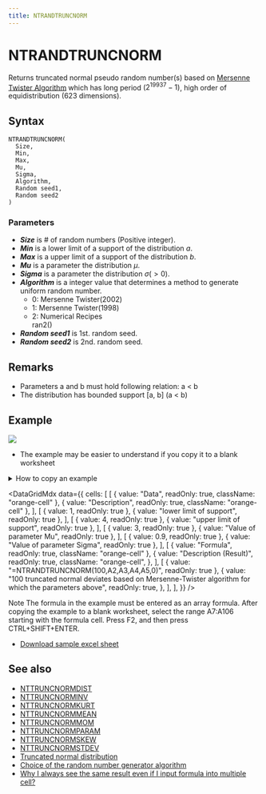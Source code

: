 ```yaml
---
title: NTRANDTRUNCNORM
---
```



# NTRANDTRUNCNORM

Returns truncated normal pseudo random number(s) based on [Mersenne Twister Algorithm](/docs/glossary#mersenne-twister-algorithm) which has long period ($2^{19937}-1$), high order of equidistribution (623 dimensions).

## Syntax

```excel
NTRANDTRUNCNORM(
  Size,
  Min,
  Max,
  Mu,
  Sigma,
  Algorithm,
  Random seed1,
  Random seed2
)
```

### Parameters

- **_Size_** is # of random numbers (Positive integer).
- **_Min_** is a lower limit of a support of the distribution $a$.
- **_Max_** is a upper limit of a support of the distribution $b$.
- **_Mu_** is a parameter the distribution $\mu$.
- **_Sigma_** is a parameter the distribution $\sigma(>0)$.
- **_Algorithm_** is a integer value that determines a method to generate uniform random number.
  - 0: Mersenne Twister(2002)
  - 1: Mersenne Twister(1998)
  - 2: Numerical Recipes\
    ran2()
- **_Random seed1_** is 1st. random seed.
- **_Random seed2_** is 2nd. random seed.

## Remarks

- Parameters a and b must hold following relation: a < b
- The distribution has bounded support [a, b] (a < b)

## Example

![](./../../../assets/functions/histogram/histogramTruncNorm.jpg)

- The example may be easier to understand if you copy it to a blank worksheet

<details>
  <summary>How to copy an example</summary>

1.  Create a blank workbook or worksheet.
2.  Select the example in the Help topic.

    **Note**  Do not select the row or column headers.

    ![Selecting an example from Help](./../../../assets/functions/HowToCopy.png)

    Selecting an example from Help

3.  Press CTRL+C.
4.  In the worksheet, select cell A1, and press CTRL+V.
5.  To switch between viewing the results and viewing the formulas that return the results, press CTRL+` (grave accent), or on the **Tools** menu, point to **Formula Auditing**, and then click **Formula Auditing Mode**.

</details>

<DataGridMdx
  data={{
    cells: [
      [
        { value: "Data", readOnly: true, className: "orange-cell" },
        { value: "Description", readOnly: true, className: "orange-cell" },
      ],
      [
        { value: 1, readOnly: true },
        { value: "lower limit of support", readOnly: true },
      ],
      [
        { value: 4, readOnly: true },
        { value: "upper limit of support", readOnly: true },
      ],
      [
        { value: 3, readOnly: true },
        { value: "Value of parameter Mu", readOnly: true },
      ],
      [
        { value: 0.9, readOnly: true },
        { value: "Value of parameter Sigma", readOnly: true },
      ],
      [
        { value: "Formula", readOnly: true, className: "orange-cell" },
        {
          value: "Description (Result)",
          readOnly: true,
          className: "orange-cell",
        },
      ],
      [
        { value: "=NTRANDTRUNCNORM(100,A2,A3,A4,A5,0)", readOnly: true },
        {
          value:
            "100 truncated normal deviates based on Mersenne-Twister algorithm for which the parameters above",
          readOnly: true,
        },
      ],
    ],
  }}
/>

Note The formula in the example must be entered as an array formula. After copying the example to a blank worksheet, select the range A7:A106 starting with the formula cell. Press F2, and then press CTRL+SHIFT+ENTER.

- [Download sample excel sheet](./../../../assets/NtRand1.zip)

## See also

- [NTTRUNCNORMDIST](../../02-distribution-functions/095-nttruncnormdist.mdx)
- [NTTRUNCNORMINV](../../02-distribution-functions/096-nttruncnorminv.mdx)
- [NTTRUNCNORMKURT](../../02-distribution-functions/097-nttruncnormkurt.mdx)
- [NTTRUNCNORMMEAN](../../02-distribution-functions/098-nttruncnormmean.mdx)
- [NTTRUNCNORMMOM](../../02-distribution-functions/099-nttruncnormmom.mdx)
- [NTTRUNCNORMPARAM](../../02-distribution-functions/100-nttruncnormparam.mdx)
- [NTTRUNCNORMSKEW](../../02-distribution-functions/101-nttruncnormskew.mdx)
- [NTTRUNCNORMSTDEV](../../02-distribution-functions/102-nttruncnormstdev.mdx)
- [Truncated normal distribution](../../../05-gallery-of-distributions/truncated-normal-distribution.mdx)
- [Choice of the random number generator algorithm](/docs/glossary#choice-of-the-random-number-generator-algorithm)
- [Why I always see the same result even if I input formula into multiple cell?](/docs/faq#why-i-always-see-the-same-result-even-if-i-input-formula-into-multiple-cell)
